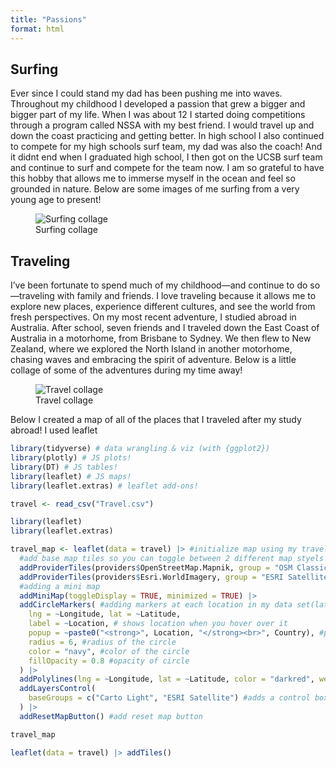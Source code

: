 ```yaml
---
title: "Passions"
format: html
---
```


## Surfing

Ever since I could stand my dad has been pushing me into waves. Throughout my childhood I developed a passion that grew a bigger and bigger part of my life. When I was about 12 I started doing competitions through a program called NSSA with my best friend. I would travel up and down the coast practicing and getting better. In high school I also continued to compete for my high schools surf team, my dad was also the coach! And it didnt end when I graduated high school, I then got on the UCSB surf team and continue to surf and compete for the team now. I am so grateful to have this hobby that allows me to immerse myself in the ocean and feel so grounded in nature. Below are some images of me surfing from a very young age to present!

![Surfing collage](images/collage2.png)

## Traveling

I’ve been fortunate to spend much of my childhood—and continue to do so—traveling with family and friends. I love traveling because it allows me to explore new places, experience different cultures, and see the world from fresh perspectives. On my most recent adventure, I studied abroad in Australia. After school, seven friends and I traveled down the East Coast of Australia in a motorhome, from Brisbane to Sydney. We then flew to New Zealand, where we explored the North Island in another motorhome, chasing waves and embracing the spirit of adventure. Below is a little collage of some of the adventures during my time away!

![Travel collage](images/collage.png)

Below I created a map of all of the places that I traveled after my study abroad! I used leaflet

```r
library(tidyverse) # data wrangling & viz (with {ggplot2})
library(plotly) # JS plots!
library(DT) # JS tables!
library(leaflet) # JS maps!
library(leaflet.extras) # leaflet add-ons!
```

```r
travel <- read_csv("Travel.csv")
```

```r
library(leaflet) 
library(leaflet.extras)

travel_map <- leaflet(data = travel) |> #initialize map using my travel data
  #add base map tiles so you can toggle between 2 different map styels
  addProviderTiles(providers$OpenStreetMap.Mapnik, group = "OSM Classic") |> 
  addProviderTiles(providers$Esri.WorldImagery, group = "ESRI Satellite") |> 
  #adding a mini map 
  addMiniMap(toggleDisplay = TRUE, minimized = TRUE) |> 
  addCircleMarkers( #adding markers at each location in my data set(lat and long)
    lng = ~Longitude, lat = ~Latitude,
    label = ~Location, # shows location when you hover over it
    popup = ~paste0("<strong>", Location, "</strong><br>", Country), #popup shows up when you hardclick with the name of the town and country
    radius = 6, #radius of the circle
    color = "navy", #color of the circle
    fillOpacity = 0.8 #opacity of circle
  ) |> 
  addPolylines(lng = ~Longitude, lat = ~Latitude, color = "darkred", weight = 2) |> #add lines between points to connect them
  addLayersControl(
    baseGroups = c("Carto Light", "ESRI Satellite") #adds a control box to toggle between base map layers
  ) |> 
  addResetMapButton() #add reset map button

travel_map

```

```r
leaflet(data = travel) |> addTiles()

```
